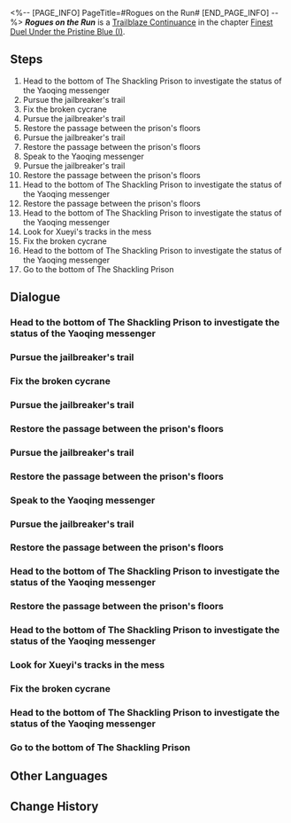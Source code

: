 <%-- [PAGE_INFO]
PageTitle=#Rogues on the Run#
[END_PAGE_INFO] --%>
{{Stub|Dialogue.}}
{{Mission Infobox
|id            = 2022105
|title         = 
|image         = Mission Rogues on the Run.png{{subst:void|<!--$UPLOAD:<<SpriteOutput/Chronicle/2022105.png>-<Mission Rogues on the Run.png>-<Fate's Atlas Images>>-->}}
|type          = Trailblaze Continuance
|event_name    = 
|chapter       = Finest Duel Under the Pristine Blue (I)
|requirements  = [[Trailblaze Continuance]] ''[[Inquisition to Rectitude]]'' completed
|summary       = With the machinations of external parties, the borisin Warhead, Hoolay, a heinous criminal who had been imprisoned on the Xianzhou Luofu for ages, managed to break free and embark on a wanton massacre. The Shackling Prison was plunged into imminent peril &mdash; closing The Shackling Prison's gates just before he managed to flee was all that you all could do.
|characters    = Aurumaton Spectral Envoy; Borisin Wolftrooper; Broken Cycrane; Dan Heng; Hanya; Messenger; Moze; Repaired Cycrane; Trailblazer; Warden; Wraith Warden; Xueyi (cycrane version)
|startLocation = [[The Xianzhou Luofu]] - [[The Shackling Prison]]
|world         = The Xianzhou Luofu
|area          = The Shackling Prison
|prev          = Inquisition to Rectitude
|next          = At Dawn, To War
|rewards       = Trailblaze EXP*400; Stellar Jade*50; Refined Aether*6; Lost Crystal*6; Moonhowl Stampede (Disk)*1 { text = ''Moonhowl Stampede'' }; Life's Suffering, An Endless Tide (Disk)*1 { text = ''Life's Suffering, An Endless Tide'' }; Credit*30,000
}}
'''''Rogues on the Run''''' is a [[Trailblaze Continuance]] in the chapter [[Finest Duel Under the Pristine Blue (I)]].

==Steps==
# Head to the bottom of The Shackling Prison to investigate the status of the Yaoqing messenger
# Pursue the jailbreaker's trail
# Fix the broken cycrane
# Pursue the jailbreaker's trail
# Restore the passage between the prison's floors
# Pursue the jailbreaker's trail
# Restore the passage between the prison's floors
# Speak to the Yaoqing messenger
# Pursue the jailbreaker's trail
# Restore the passage between the prison's floors
# Head to the bottom of The Shackling Prison to investigate the status of the Yaoqing messenger
# Restore the passage between the prison's floors
# Head to the bottom of The Shackling Prison to investigate the status of the Yaoqing messenger
# Look for Xueyi's tracks in the mess
# Fix the broken cycrane
# Head to the bottom of The Shackling Prison to investigate the status of the Yaoqing messenger
# Go to the bottom of The Shackling Prison

<!--
==Gameplay Notes==

--><!--
==Trial Character==

-->
==Dialogue==
{{Stub Dialogue}}
===Head to the bottom of The Shackling Prison to investigate the status of the Yaoqing messenger{{subst:void|<!--202210501-->}}===
{{Mission Description|type=continuance|location=The Shackling Prison|In the Shackling Prison, unidentified machines and prison breakers wreak chaos with impunity. Their goal is to rescue the borisin Warhead. Meanwhile, the Yaoqing messenger's fate is unknown. At the behest of Hanya, you all have no choice but to delve deeper into the Shackling Prison to confirm if the convict is still behind bars...}}
{{Dialogue Start}}
:{{tx}}
{{Dialogue End}}

===Pursue the jailbreaker's trail{{subst:void|<!--202210523-->}}===
{{Mission Description|type=continuance|location=The Shackling Prison|update|With the machinations of external parties, the borisin Warhead, Hoolay, a heinous criminal who had been imprisoned on the Xianzhou Luofu for ages, managed to break free and embark on a wanton massacre. The Shackling Prison was plunged into imminent peril &mdash; closing The Shackling Prison's gates just before he managed to flee was all that you all could do.}}
{{Dialogue Start}}
:{{tx}}
{{Dialogue End}}

===Fix the broken cycrane{{subst:void|<!--202210513-->}}===
{{Mission Description|type=continuance|location=The Shackling Prison|update|In the Shackling Prison, unidentified machines and prison breakers wreak chaos with impunity. Their goal is to rescue the borisin Warhead. Meanwhile, the Yaoqing messenger's fate is unknown. At the behest of Hanya, you all have no choice but to delve deeper into the Shackling Prison to confirm if the convict is still behind bars...}}
{{Dialogue Start}}
:{{tx}}
{{Dialogue End}}

===Pursue the jailbreaker's trail{{subst:void|<!--202210531-->}}===
{{Mission Description|type=continuance|location=The Shackling Prison|update|With the machinations of external parties, the borisin Warhead, Hoolay, a heinous criminal who had been imprisoned on the Xianzhou Luofu for ages, managed to break free and embark on a wanton massacre. The Shackling Prison was plunged into imminent peril &mdash; closing The Shackling Prison's gates just before he managed to flee was all that you all could do.}}
{{Dialogue Start}}
:{{tx}}
{{Dialogue End}}

===Restore the passage between the prison's floors{{subst:void|<!--202210536-->}}===
{{Dialogue Start}}
:{{tx}}
{{Dialogue End}}

===Pursue the jailbreaker's trail{{subst:void|<!--202210516-->}}===
{{Dialogue Start}}
:{{tx}}
{{Dialogue End}}

===Restore the passage between the prison's floors{{subst:void|<!--202210518-->}}===
{{Dialogue Start}}
:{{tx}}
{{Dialogue End}}

===Speak to the Yaoqing messenger{{subst:void|<!--202210510-->}}===
{{Dialogue Start}}
:{{tx}}
{{Dialogue End}}

===Pursue the jailbreaker's trail{{subst:void|<!--202210517-->}}===
{{Dialogue Start}}
:{{tx}}
{{Dialogue End}}

===Restore the passage between the prison's floors{{subst:void|<!--202210532-->}}===
{{Dialogue Start}}
:{{tx}}
{{Dialogue End}}

===Head to the bottom of The Shackling Prison to investigate the status of the Yaoqing messenger{{subst:void|<!--202210503-->}}===
{{Mission Description|type=continuance|location=The Shackling Prison|update|In the Shackling Prison, unidentified machines and prison breakers wreak chaos with impunity. Their goal is to rescue the borisin Warhead. Meanwhile, the Yaoqing messenger's fate is unknown. At the behest of Hanya, you all have no choice but to delve deeper into the Shackling Prison to confirm if the convict is still behind bars...}}
{{Dialogue Start}}
:{{tx}}
{{Dialogue End}}

===Restore the passage between the prison's floors{{subst:void|<!--202210504-->}}===
{{Dialogue Start}}
:{{tx}}
{{Dialogue End}}

===Head to the bottom of The Shackling Prison to investigate the status of the Yaoqing messenger{{subst:void|<!--202210506-->}}===
{{Dialogue Start}}
:{{tx}}
{{Dialogue End}}

===Look for Xueyi's tracks in the mess{{subst:void|<!--202210509-->}}===
{{Dialogue Start}}
:{{tx}}
{{Dialogue End}}

===Fix the broken cycrane{{subst:void|<!--202210505-->}}===
{{Dialogue Start}}
:{{tx}}
{{Dialogue End}}

===Head to the bottom of The Shackling Prison to investigate the status of the Yaoqing messenger{{subst:void|<!--202210530-->}}===
{{Dialogue Start}}
:{{tx}}
{{Dialogue End}}

===Go to the bottom of The Shackling Prison{{subst:void|<!--202210507-->}}===
{{Dialogue Start}}
:{{tx}}
{{Dialogue End}}

==Other Languages==
{{Other Languages
|en   = Rogues on the Run
|zhs  = 狼戾亡命，群凶未定
|zht  = 狼戾亡命，群凶未定
|ja   = 凶狼の逃亡
|ko   = 도주한 늑대, 해결되지 않은 재앙
|es   = De fugas y rebeliones
|fr   = En cavale
|ru   = Волчий побег, неизвестный исход
|th   = เสี่ยงภัยผจญหมาป่าทมิฬ
|vi   = Ác Lang Đào Tẩu, Tình Thế Hiểm Nguy
|de   = Exil nach ungesehenen Omen
|id   = Ancaman Kejahatan yang Masih Mengintai
|pt   = Desgarrados em Fuga
}}

==Change History==
{{Change History|2.4}}
